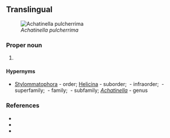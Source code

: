 ==Translingual==
[[File:Zoological Illustrations Achatinella pulcherrima.jpg|thumb|''Achatinella pulcherrima'']]

===Proper noun===
{{taxoninfl|head=[[Achatinella]] {{epinew|pulcherrima||la}}|i=1|g=f}}

# {{taxon|species|family|{{taxlink|Achatinellidae|family|ver=181226}}|a species of [[gastropod]] which is [[endemic]] to [[Oahu]] in the US Hawaiian islands and currently an [[endangered species]]}}

====Hypernyms====
* {{sense|species}} [[Stylommatophora]]&nbsp;- order; [[Helicina]]&nbsp;- suborder; {{taxlink|Pupilloidei|infraorder|ver=220102}}&nbsp;- infraorder; {{taxlink|Pupilloidea|superfamily|ver=220102}}&nbsp;- superfamily; {{taxlink|Achatinellidae|family|ver=220102}}&nbsp;- family; {{taxlink|Achatinellinae|subfamily|ver=220102}}&nbsp;- subfamily; ''[[Achatinella]]''&nbsp;- genus

===References===
* {{pedia|i=1}}
* {{specieslite|i=1}}
* {{comcatlite|i=1}}
